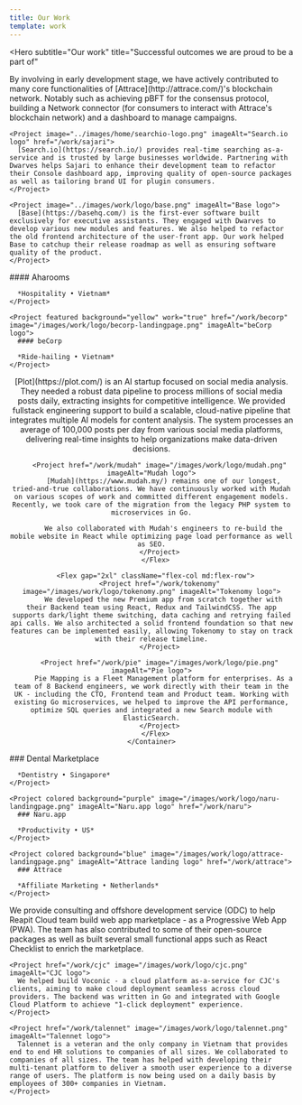 ```yaml
---
title: Our Work
template: work
---
```


<Hero
  subtitle="Our work"
  title="Successful outcomes
  we are proud to be a part of"
>

<Column gap="2xl" className="mt-16">
  <Flex className="flex-col md:flex-row" gap="2xl">
    <Project image="../images/work/logo/attrace.png" imageAlt="Attrace logo" href="/work/attrace">
      By involving in early development stage, we have actively contributed to many core functionalities of [Attrace](http://attrace.com/)'s blockchain network. Notably such as achieving pBFT for the consensus protocol, building a Network connector (for consumers to interact with Attrace's blockchain network) and a dashboard to manage campaigns.
    </Project>

    <Project image="../images/home/searchio-logo.png" imageAlt="Search.io logo" href="/work/sajari">
      [Search.io](https://search.io/) provides real-time searching as-a-service and is trusted by large businesses worldwide. Partnering with Dwarves helps Sajari to enhance their development team to refactor their Console dashboard app, improving quality of open-source packages as well as tailoring brand UI for plugin consumers.
    </Project>

    <Project image="../images/work/logo/base.png" imageAlt="Base logo">
      [Base](https://basehq.com/) is the first-ever software built exclusively for executive assistants. They engaged with Dwarves to develop various new modules and features. We also helped to refactor the old frontend architecture of the user-front app. Our work helped Base to catchup their release roadmap as well as ensuring software quality of the product.
    </Project>

  </Flex>

  <Flex className="flex-col md:flex-row" gap="2xl">
    <Project featured background="green" href="/work/aharooms" image="/images/work/logo/aharooms-landingpage.png" imageAlt="Aharooms logo">
      #### Aharooms

      *Hospitality • Vietnam*
    </Project>

    <Project featured background="yellow" work="true" href="/work/becorp" image="/images/work/logo/becorp-landingpage.png" imageAlt="beCorp logo">
      #### beCorp

      *Ride-hailing • Vietnam*
    </Project>

  </Flex>

  <Center>
    <Container>
      <Flex gap="2xl" className="flex-col md:flex-row">
        <Project href="/work/plot" image="/images/home/plot-logo.png" imageAlt="Plot logo">
          [Plot](https://plot.com/) is an AI startup focused on social media analysis. They needed a robust data pipeline to process millions of social media posts daily, extracting insights for competitive intelligence. We provided fullstack engineering support to build a scalable, cloud-native pipeline that integrates multiple AI models for content analysis. The system processes an average of 100,000 posts per day from various social media platforms, delivering real-time insights to help organizations make data-driven decisions.
        </Project>

        <Project href="/work/mudah" image="/images/work/logo/mudah.png" imageAlt="Mudah logo">
          [Mudah](https://www.mudah.my/) remains one of our longest, tried-and-true collaborations. We have continuously worked with Mudah on various scopes of work and committed different engagement models. Recently, we took care of the migration from the legacy PHP system to microservices in Go.

          We also collaborated with Mudah's engineers to re-build the mobile website in React while optimizing page load performance as well as SEO.
        </Project>
      </Flex>

      <Flex gap="2xl" className="flex-col md:flex-row">
        <Project href="/work/tokenomy" image="/images/work/logo/tokenomy.png" imageAlt="Tokenomy logo">
          We developed the new Premium app from scratch together with their Backend team using React, Redux and TailwindCSS. The app supports dark/light theme switching, data caching and retrying failed api calls. We also architected a solid frontend foundation so that new features can be implemented easily, allowing Tokenomy to stay on track with their release timeline.
        </Project>

        <Project href="/work/pie" image="/images/work/logo/pie.png" imageAlt="Pie logo">
          Pie Mapping is a Fleet Management platform for enterprises. As a team of 8 Backend engineers, we work directly with their team in the UK - including the CTO, Frontend team and Product team. Working with existing Go microservices, we helped to improve the API performance, optimize SQL queries and integrated a new Search module with ElasticSearch.
        </Project>
      </Flex>
    </Container>

  </Center>

  <Flex className="flex-col md:flex-row" gap="2xl">
    <Project colored background="dark" image="/images/work/logo/dental-marketplace.png" imageAlt="Dentistry Marketplace logo" href="/work/dental-marketplace">
      ### Dental Marketplace

      *Dentistry • Singapore*
    </Project>

    <Project colored background="purple" image="/images/work/logo/naru-landingpage.png" imageAlt="Naru.app logo" href="/work/naru">
      ### Naru.app

      *Productivity • US*
    </Project>

    <Project colored background="blue" image="/images/work/logo/attrace-landingpage.png" imageAlt="Attrace landing logo" href="/work/attrace">
      ### Attrace

      *Affiliate Marketing • Netherlands*
    </Project>

  </Flex>

  <Flex className="flex-col md:flex-row" gap="2xl">
    <Project href="/work/reapit" image="/images/work/logo/reapit.png" imageAlt="Reapit logo">
      We provide consulting and offshore development service (ODC) to help Reapit Cloud team build web app marketplace - as a Progressive Web App (PWA). The team has also contributed to some of their open-source packages as well as built several small functional apps such as React Checklist to enrich the marketplace.
    </Project>

    <Project href="/work/cjc" image="/images/work/logo/cjc.png" imageAlt="CJC logo">
      We helped build Voconic - a cloud platform as-a-service for CJC's clients, aiming to make cloud deployment seamless across cloud providers. The backend was written in Go and integrated with Google Cloud Platform to achieve "1-click deployment" experience.
    </Project>

    <Project href="/work/talennet" image="/images/work/logo/talennet.png" imageAlt="Talennet logo">
      Talennet is a veteran and the only company in Vietnam that provides end to end HR solutions to companies of all sizes. We collaborated to companies of all sizes. The team has helped with developing their multi-tenant platform to deliver a smooth user experience to a diverse range of users. The platform is now being used on a daily basis by employees of 300+ companies in Vietnam.
    </Project>

  </Flex>
  </Column>
</Hero>
